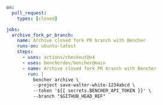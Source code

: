```yaml title=".github/workflows/fork_pr_benchmarks_closed.yml"
on:
  pull_request:
    types: [closed]

jobs:
  archive_fork_pr_branch:
    name: Archive closed fork PR branch with Bencher
    runs-on: ubuntu-latest
    steps:
      - uses: actions/checkout@v4
      - uses: bencherdev/bencher@main
      - name: Archive closed fork PR branch with Bencher
        run: |
          bencher archive \
          --project save-walter-white-1234abcd \
          --token '${{ secrets.BENCHER_API_TOKEN }}' \
          --branch "$GITHUB_HEAD_REF"
```
